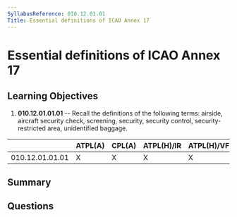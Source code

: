 ```yaml
---
SyllabusReference: 010.12.01.01
Title: Essential definitions of ICAO Annex 17
---
```


# Essential definitions of ICAO Annex 17

## Learning Objectives

1. **010.12.01.01.01** -- Recall the definitions of the following terms: airside,
   aircraft security check, screening, security, security control,
   security-restricted area, unidentified baggage.

|                 | ATPL(A) | CPL(A) | ATPL(H)/IR | ATPL(H)/VFR | CPL(H) | IR  | CBIR(A) |
| --------------- | ------- | ------ | ---------- | ----------- | ------ | --- | ------- |
| 010.12.01.01.01 | X       | X      | X          | X           | X      |     |         |

## Summary

## Questions
